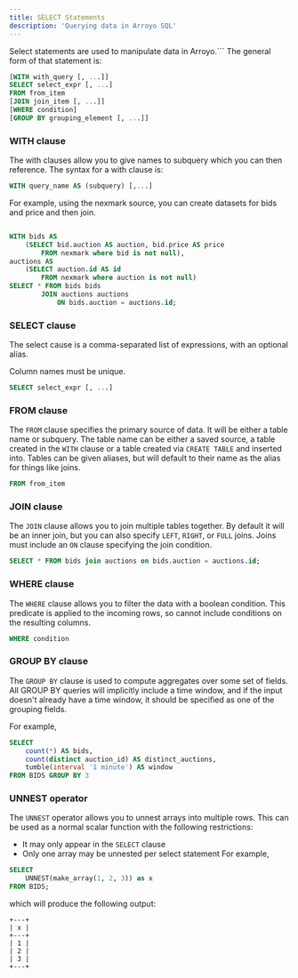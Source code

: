 ```yaml
---
title: SELECT Statements
description: 'Querying data in Arroyo SQL'
---
```


Select statements are used to manipulate data in Arroyo.```
The general form of that statement is:

```sql
[WITH with_query [, ...]]
SELECT select_expr [, ...]
FROM from_item
[JOIN join_item [, ...]]
[WHERE condition]
[GROUP BY grouping_element [, ...]]
```

### WITH clause
The with clauses allow you to give names to subquery which you can then reference.
The syntax for a with clause is:

```sql
WITH query_name AS (subquery) [,...]
```
For example, using the nexmark source, you can create datasets for bids and price and then join.
```sql

WITH bids AS
    (SELECT bid.auction AS auction, bid.price AS price
        FROM nexmark where bid is not null),
auctions AS
    (SELECT auction.id AS id
        FROM nexmark where auction is not null)
SELECT * FROM bids bids
        JOIN auctions auctions
            ON bids.auction = auctions.id;
```

### SELECT clause
The select cause is a comma-separated list of expressions, with an optional alias.

Column names must be unique.

```sql
SELECT select_expr [, ...]
```

### FROM clause
The `FROM` clause specifies the primary source of data.
It will be either a table name or subquery.
The table name can be either a saved source,
 a table created in the `WITH` clause or a table created via `CREATE TABLE` and inserted into.
Tables can be given aliases, but will default to their name as the alias for things like joins.
```sql
FROM from_item
```

### JOIN clause
The `JOIN` clause allows you to join multiple tables together.
By default it will be an inner join, but you can also specify `LEFT`, `RIGHT`, or `FULL` joins.
Joins must include an `ON` clause specifying the join condition.
```sql
SELECT * FROM bids join auctions on bids.auction = auctions.id;
```

### WHERE clause
The `WHERE` clause allows you to filter the data with a boolean condition.
This predicate is applied to the incoming rows, so cannot include conditions on the resulting columns.
```sql
WHERE condition
```

### GROUP BY clause
The `GROUP BY` clause is used to compute aggregates over some set of fields.
All GROUP BY queries will implicitly include a time window,
and if the input doesn't already have a time window,
it should be specified as one of the grouping fields.

For example,

```sql
SELECT
    count(*) AS bids,
    count(distinct auction_id) AS distinct_auctions,
    tumble(interval '1 minute') AS window
FROM BIDS GROUP BY 3
```

### UNNEST operator

The `UNNEST` operator allows you to unnest arrays into multiple rows. This can be used
as a normal scalar function with the following restrictions:

* It may only appear in the `SELECT` clause
* Only one array may be unnested per select statement
For example,

```sql
SELECT
    UNNEST(make_array(1, 2, 3)) as x
FROM BIDS;
```

which will produce the following output:

```
+---+
| x |
+---+
| 1 |
| 2 |
| 3 |
+---+
```
